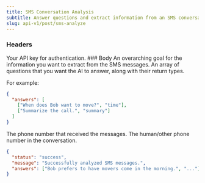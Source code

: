 ```yaml
---
title: SMS Conversation Analysis
subtitle: Answer questions and extract information from an SMS conversation.
slug: api-v1/post/sms-analyze
---
```



### Headers

<ParamField header="authorization" type="string" required>
  Your API key for authentication.
</ParamField>
### Body

<ParamField body="goal" type="string" required>
  An overarching goal for the information you want to extract from the SMS messages.
</ParamField>

<ParamField body="answers" type="array" required>
An array of questions that you want the AI to answer, along with their return types.

For example:

```json
{
  "answers": [
    ["When does Bob want to move?", "time"],
    ["Summarize the call.", "summary"]
  ]
}
```

</ParamField>

<ParamField body="to" type="string" required>
  The phone number that received the messages.
</ParamField>

<ParamField body="from" type="string" required>
  The human/other phone number in the conversation.
</ParamField>

<ResponseExample>

```json Response
{
  "status": "success",
  "message": "Successfully analyzed SMS messages.",
  "answers": ["Bob prefers to have movers come in the morning.", "..."]
}
```

</ResponseExample>
